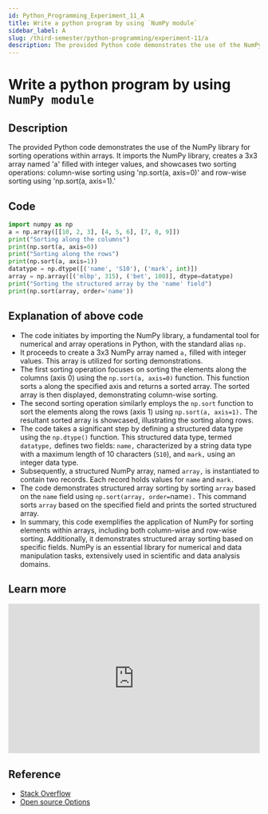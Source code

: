 ```yaml
---
id: Python_Programming_Experiment_11_A
title: Write a python program by using `NumPy module`
sidebar_label: A
slug: /third-semester/python-programming/experiment-11/a
description: The provided Python code demonstrates the use of the NumPy library for sorting operations within arrays. It imports the NumPy library, creates a 3x3 array named 'a' filled with integer values, and showcases two sorting operations- column-wise sorting using 'np.sort(a, axis=0)' and row-wise sorting using 'np.sort(a, axis=1).'
---
```


# Write a python program by using `NumPy module`

## Description

The provided Python code demonstrates the use of the NumPy library for sorting operations within arrays. It imports the NumPy library, creates a 3x3 array named 'a' filled with integer values, and showcases two sorting operations: column-wise sorting using 'np.sort(a, axis=0)' and row-wise sorting using 'np.sort(a, axis=1).'

## Code

```python title="program11a.py"
import numpy as np
a = np.array([[10, 2, 3], [4, 5, 6], [7, 8, 9]])
print("Sorting along the columns")
print(np.sort(a, axis=0))
print("Sorting along the rows")
print(np.sort(a, axis=1))
datatype = np.dtype([('name', 'S10'), ('mark', int)])
array = np.array([('mlbp', 315), ('bet', 100)], dtype=datatype)
print("Sorting the structured array by the 'name' field")
print(np.sort(array, order='name'))
```

## Explanation of above code

- The code initiates by importing the NumPy library, a fundamental tool for numerical and array operations in Python, with the standard alias `np.`
- It proceeds to create a 3x3 NumPy array named `a,` filled with integer values. This array is utilized for sorting demonstrations.
- The first sorting operation focuses on sorting the elements along the columns (axis 0) using the `np.sort(a, axis=0)` function. This function sorts `a` along the specified axis and returns a sorted array. The sorted array is then displayed, demonstrating column-wise sorting.
- The second sorting operation similarly employs the `np.sort` function to sort the elements along the rows (axis 1) using `np.sort(a, axis=1).` The resultant sorted array is showcased, illustrating the sorting along rows.
- The code takes a significant step by defining a structured data type using the `np.dtype()` function. This structured data type, termed `datatype,` defines two fields: `name,` characterized by a string data type with a maximum length of 10 characters (`S10`), and `mark,` using an integer data type.
- Subsequently, a structured NumPy array, named `array,` is instantiated to contain two records. Each record holds values for `name` and `mark.`
- The code demonstrates structured array sorting by sorting `array` based on the `name` field using `np.sort(array, order=`name`).` This command sorts `array` based on the specified field and prints the sorted structured array.
- In summary, this code exemplifies the application of NumPy for sorting elements within arrays, including both column-wise and row-wise sorting. Additionally, it demonstrates structured array sorting based on specific fields. NumPy is an essential library for numerical and data manipulation tasks, extensively used in scientific and data analysis domains.

## Learn more

<iframe width="100%" height="300px" src="https://www.youtube.com/embed/eQAuGKayM80" title="Sorting Numpy Arrays The Right Way - Numpy For Machine Learning 7" frameborder="0" allow="accelerometer; autoplay; clipboard-write; encrypted-media; gyroscope; picture-in-picture; web-share" allowfullscreen></iframe>

## Reference

- [Stack Overflow](https://stackoverflow.com/questions/2828059/sorting-arrays-in-numpy-by-column)
- [Open source Options](https://opensourceoptions.com/sort-numpy-arrays-by-columns-or-rows/)

